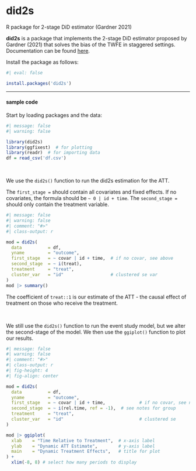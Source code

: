 # did2s {.unnumbered}

::: small
R package for 2-stage DiD estimator (Gardner 2021)
:::

**did2s** is a package that implements the 2-stage DiD estimator proposed by Gardner (2021) that solves the bias of the TWFE in staggered settings. Documentation can be found [here](https://kylebutts.github.io/did2s/index.html).

Install the package as follows:

```r
#| eval: false

install.packages('did2s')
```

------------------------------------------------------------------------

#### sample code

Start by loading packages and the data:

```r
#| message: false
#| warning: false

library(did2s)
library(ggfixest)  # for plotting
library(readr)  # for importing data
df = read_csv('df.csv')
```

<br />

We use the `did2s()` function to run the did2s estimation for the ATT.

::: small
The `first_stage =` should contain all covariates and fixed effects. If no covariates, the formula should be `~ 0 | id + time`. The `second_stage =` should only contain the treatment variable.
:::

```r
#| message: false
#| warning: false
#| comment: "#>"
#| class-output: r

mod = did2s(
  data          = df,
  yname         = "outcome",
  first_stage   = ~ covar | id + time,  # if no covar, see above
  second_stage  = ~ i(treat),
  treatment     = "treat",
  cluster_var   = "id"                  # clustered se var
)
mod |> summary()
```

The coefficient of `treat::1` is our estimate of the ATT - the causal effect of treatment on those who receive the treatment.

<br />

We still use the `did2s()` function to run the event study model, but we alter the second-stage of the model. We then use the `ggiplot()` function to plot our results.

```r
#| message: false
#| warning: false
#| comment: "#>"
#| class-output: r
#| fig-height: 4
#| fig-align: center

mod = did2s(
  data          = df,
  yname         = "outcome",
  first_stage   = ~ covar | id + time,             # if no covar, see notes
  second_stage  = ~ i(rel.time, ref = -1),  # see notes for group
  treatment     = "treat",
  cluster_var   = "id"                             # clustered se
)

mod |> ggiplot(
  xlab    = "Time Relative to Treatment",  # x-axis label
  ylab    = "Dynamic ATT Estimate",        # y-axis label
  main    = "Dynamic Treatment Effects",   # title for plot
) +
  xlim(-8, 8) # select how many periods to display

```
